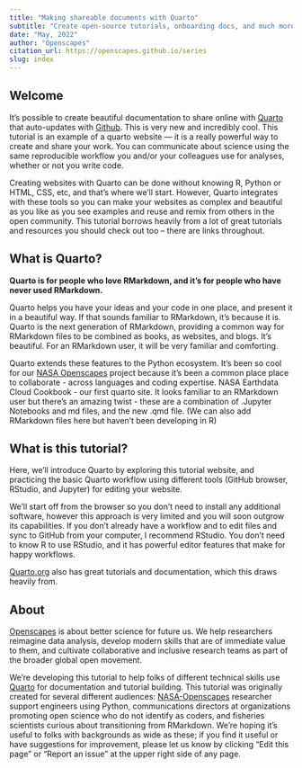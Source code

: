 ```yaml
---
title: "Making shareable documents with Quarto"
subtitle: "Create open-source tutorials, onboarding docs, and much more" 
date: "May, 2022"
author: "Openscapes"
citation_url: https://openscapes.github.io/series
slug: index
---
```


## Welcome {#welcome}

It's possible to create beautiful documentation to share online with [Quarto](https://quarto.org) that auto-updates with [Github](http://github.com). This is very new and incredibly cool. This tutorial is an example of a quarto website --- it is a really powerful way to create and share your work. You can communicate about science using the same reproducible workflow you and/or your colleagues use for analyses, whether or not you write code.

Creating websites with Quarto can be done without knowing R, Python or HTML, CSS, etc, and that's where we'll start. However, Quarto integrates with these tools so you can make your websites as complex and beautiful as you like as you see examples and reuse and remix from others in the open community. This tutorial borrows heavily from a lot of great tutorials and resources you should check out too -- there are links throughout.

## What is Quarto?

**Quarto is for people who love RMarkdown, and it's for people who have never used RMarkdown.** 

Quarto helps you have your ideas and your code in one place, and present it in a beautiful way. If that sounds familiar to RMarkdown, it’s because it is. Quarto is the next generation of RMarkdown, providing a common way for RMarkdown files to be combined as books, as websites, and blogs. It’s beautiful. For an RMarkdown user, it will be very familiar and comforting. 

Quarto extends these features to the Python ecosystem. It's been so cool for our [NASA Openscapes](https://nasa-openscapes.github.io/) project because it's been a common place place to collaborate - across languages and coding expertise. 
NASA Earthdata Cloud Cookbook - our first quarto site. It looks familiar to an RMarkdown user but there’s an amazing twist - these are a combination of .Jupyter Notebooks and md files, and the new .qmd file. (We can also add RMarkdown files here but haven’t been developing in R)

## What is this tutorial?

Here, we'll introduce Quarto by exploring this tutorial website, and practicing the basic Quarto workflow using different tools (GitHub browser, RStudio, and Jupyter) for editing your website.

We'll start off from the browser so you don't need to install any additional software, however this approach is very limited and you will soon outgrow its capabilities. If you don't already have a workflow and to edit files and sync to GitHub from your computer, I recommend RStudio. You don't need to know R to use RStudio, and it has powerful editor features that make for happy workflows.

[Quarto.org](https://quarto.org) also has great tutorials and documentation, which this draws heavily from. 

## About

[Openscapes](https://openscapes.org) is about better science for future us. We help researchers reimagine data analysis, develop modern skills that are of immediate value to them, and cultivate collaborative and inclusive research teams as part of the broader global open movement.

We're developing this tutorial to help folks of different technical skills use [Quarto](https://quarto.org) for documentation and tutorial building. This tutorial was originally created for several different audiences: [NASA-Openscapes](https://nasa-openscapes.github.io) researcher support engineers using Python, communications directors at organizations promoting open science who do not identify as coders, and fisheries scientists curious about transitioning from RMarkdown. We're hoping it's useful to folks with backgrounds as wide as these; if you find it useful or have suggestions for improvement, please let us know by clicking "Edit this page" or "Report an issue" at the upper right side of any page.
